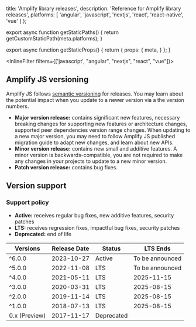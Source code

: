 
  title: 'Amplify library releases',
  description: 'Reference for Amplify library releases',
  platforms: [
    'angular',
    'javascript',
    'nextjs',
    'react',
    'react-native',
    'vue'
  ]
};

export async function getStaticPaths() {
  return getCustomStaticPath(meta.platforms);
}

export async function getStaticProps() {
  return {
    props: {
      meta,
    }
  };
}

<InlineFilter filters={['javascript', "angular", "nextjs", "react", "vue"]}>

## Amplify JS versioning

Amplify JS follows [semantic versioning](https://semver.org/) for releases. You may learn about the potential impact when you update to a newer version via a the version numbers.

- **Major version release:** contains significant new features, necessary breaking changes for supporting new features or architecture changes, supported peer dependencies version range changes. When updating to a new major version, you may need to follow Amplify JS published migration guide to adapt new changes, and learn about new APIs.
- **Minor version release:** contains new small and additive features. A minor version is backwards-compatible, you are not required to make any changes in your projects to update to a new minor version. 
- **Patch version release:** contains bug fixes.

## Version support

### Support policy

- **Active:** receives regular bug fixes, new additive features, security patches
- **LTS:** receives regression fixes, impactful bug fixes, security patches
- **Deprecated:** end of life

| Versions      | Release Date | Status     | LTS Ends        |
| ------------- | ------------ | ---------- | --------------- |
| ^6.0.0        | 2023-10-27   | Active     | To be announced |
| ^5.0.0        | 2022-11-08   | LTS        | To be announced |
| ^4.0.0        | 2021-05-11   | LTS        | 2025-11-15      |
| ^3.0.0        | 2020-03-31   | LTS        | 2025-08-15      |
| ^2.0.0        | 2019-11-14   | LTS        | 2025-08-15      |
| ^1.0.0        | 2018-07-13   | LTS        | 2025-08-15      |
| 0.x (Preview) | 2017-11-17   | Deprecated |                 |

</InlineFilter>
